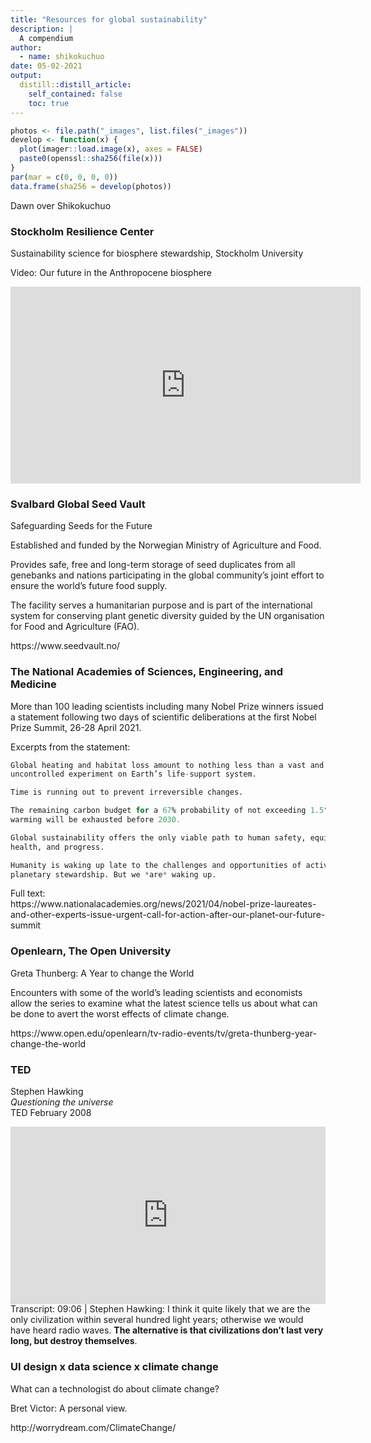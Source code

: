 ```yaml
---
title: "Resources for global sustainability"
description: |
  A compendium
author:
  - name: shikokuchuo
date: 05-02-2021
output:
  distill::distill_article:
    self_contained: false
    toc: true
---
```


```r

photos <- file.path("_images", list.files("_images"))
develop <- function(x) {
  plot(imager::load.image(x), axes = FALSE)
  paste0(openssl::sha256(file(x)))
}
par(mar = c(0, 0, 0, 0))
data.frame(sha256 = develop(photos))

```
<aside> Dawn over Shikokuchuo </aside>

### Stockholm Resilience Center

Sustainability science for biosphere stewardship, Stockholm University

Video: Our future in the Anthropocene biosphere

<iframe width="560" height="315" src="https://www.youtube-nocookie.com/embed/5pAONwIKor8" title="YouTube video player" frameborder="0" allow="accelerometer; autoplay; clipboard-write; encrypted-media; gyroscope; picture-in-picture" allowfullscreen></iframe>

### Svalbard Global Seed Vault

Safeguarding Seeds for the Future

Established and funded by the Norwegian Ministry of Agriculture and Food.

Provides safe, free and long-term storage of seed duplicates from all genebanks and nations participating in the global community’s joint effort to ensure the world’s future food supply. 

The facility serves a humanitarian purpose and is part of the international system for conserving plant genetic diversity guided by the UN organisation for Food and Agriculture (FAO).

https://www.seedvault.no/

### The National Academies of Sciences, Engineering, and Medicine

More than 100 leading scientists including many Nobel Prize winners issued a statement following two days of scientific deliberations at the first Nobel Prize Summit, 26-28 April 2021.

Excerpts from the statement:

```r
Global heating and habitat loss amount to nothing less than a vast and
uncontrolled experiment on Earth’s life-support system.

Time is running out to prevent irreversible changes.

The remaining carbon budget for a 67% probability of not exceeding 1.5°C global
warming will be exhausted before 2030. 

Global sustainability offers the only viable path to human safety, equity,
health, and progress.

Humanity is waking up late to the challenges and opportunities of active
planetary stewardship. But we *are* waking up.

```

Full text: <br />
https://www.nationalacademies.org/news/2021/04/nobel-prize-laureates-and-other-experts-issue-urgent-call-for-action-after-our-planet-our-future-summit

### Openlearn, The Open University

Greta Thunberg: A Year to change the World

Encounters with some of the world’s leading scientists and economists allow the series to examine what the latest science tells us about what can be done to avert the worst effects of climate change.

https://www.open.edu/openlearn/tv-radio-events/tv/greta-thunberg-year-change-the-world

### TED

Stephen Hawking <br />
*Questioning the universe* <br />
TED February 2008

<div style="max-width:854px"><div style="position:relative;height:0;padding-bottom:56.25%"><iframe src="https://embed.ted.com/talks/lang/en/stephen_hawking_questioning_the_universe" width="854" height="480" style="position:absolute;left:0;top:0;width:100%;height:100%" frameborder="0" scrolling="no" allowfullscreen></iframe></div></div>

<aside>
Transcript: 09:06 | 
Stephen Hawking: I think it quite likely that we are the only civilization within several hundred light years; otherwise we would have heard radio waves. **The alternative is that civilizations don't last very long, but destroy themselves**.
</aside>

### UI design x data science x climate change

What can a technologist do about climate change?

Bret Victor: A personal view.

http://worrydream.com/ClimateChange/
